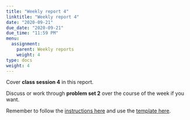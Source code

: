 ```yaml
---
title: "Weekly report 4"
linktitle: "Weekly report 4"
date: "2020-09-21"
due_date: "2020-09-21"
due_time: "11:59 PM"
menu:
  assignment:
    parent: Weekly reports
    weight: 4
type: docs
weight: 4
---
```


Cover **class session 4** in this report.

Discuss or work through **problem set 2** over the course of the week if you want.

Remember to follow the [instructions here](/assignment/#weekly-reports-1) and use the [template here](/assignment/weekly-reports/).
